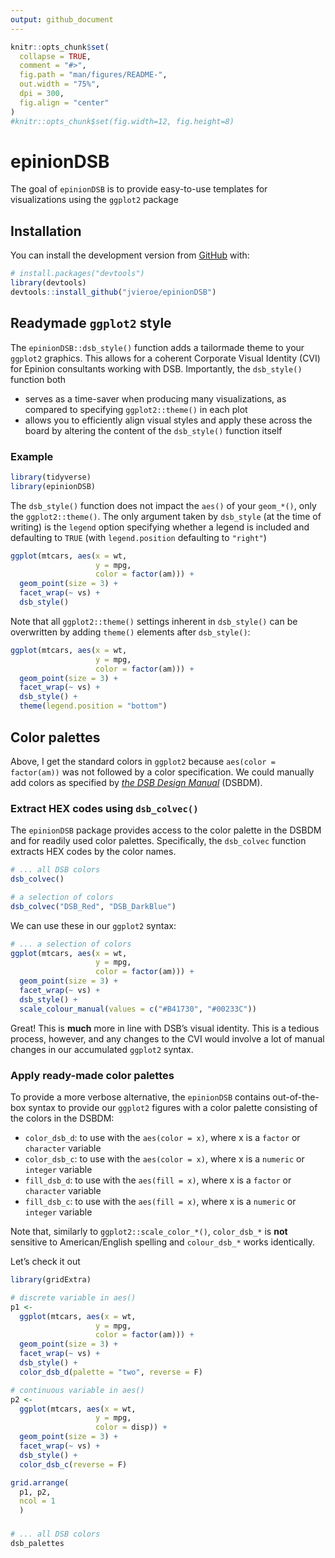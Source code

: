 ```yaml
---
output: github_document
---
```


<!-- README.md is generated from README.Rmd. Please edit that file -->

```r
knitr::opts_chunk$set(
  collapse = TRUE,
  comment = "#>",
  fig.path = "man/figures/README-",
  out.width = "75%",
  dpi = 300,
  fig.align = "center"
)
#knitr::opts_chunk$set(fig.width=12, fig.height=8) 
```

# epinionDSB

<!-- badges: start -->
<!-- badges: end -->

The goal of ```epinionDSB``` is to provide easy-to-use templates for visualizations using the ```ggplot2``` package


## Installation

You can install the development version from [GitHub](https://github.com/) with:

``` r
# install.packages("devtools")
library(devtools)
devtools::install_github("jvieroe/epinionDSB")
```
## Readymade ```ggplot2``` style

The ```epinionDSB::dsb_style()``` function adds a tailormade theme to your ```ggplot2``` graphics. This allows for a coherent Corporate Visual Identity (CVI) for Epinion consultants working with DSB. Importantly, the ```dsb_style()``` function both

* serves as a time-saver when producing many visualizations, as compared to specifying ```ggplot2::theme()``` in each plot
* allows you to efficiently align visual styles and apply these across the board by altering the content of the ```dsb_style()``` function itself

### Example
```r
library(tidyverse)
library(epinionDSB)
```

The ```dsb_style()``` function does not impact the ```aes()``` of your ```geom_*()```, only the ```ggplot2::theme()```. The only argument taken by ```dsb_style``` (at the time of writing) is the ```legend``` option specifying whether a legend is included and defaulting to ```TRUE``` (with ```legend.position``` defaulting to ```"right"```)


```r
ggplot(mtcars, aes(x = wt,
                   y = mpg,
                   color = factor(am))) +
  geom_point(size = 3) +
  facet_wrap(~ vs) +
  dsb_style()

```



Note that all ```ggplot2::theme()``` settings inherent in ```dsb_style()``` can be overwritten by adding ```theme()``` elements after ```dsb_style()```:

```r
ggplot(mtcars, aes(x = wt,
                   y = mpg,
                   color = factor(am))) +
  geom_point(size = 3) +
  facet_wrap(~ vs) +
  dsb_style() +
  theme(legend.position = "bottom")

```


<!-- You'll still need to render `README.Rmd` regularly, to keep `README.md` up-to-date. `devtools::build_readme()` is handy for this. You could also use GitHub Actions to re-render `README.Rmd` every time you push. An example workflow can be found here: <https://github.com/r-lib/actions/tree/master/examples>. -->


<!-- In that case, don't forget to commit and push the resulting figure files, so they display on GitHub and CRAN. -->


## Color palettes

Above, I get the standard colors in ```ggplot2``` because ```aes(color = factor(am))``` was not followed by a color specification. We could manually add colors as specified by *[the DSB Design Manual](https://github.com/jvieroe/epinionDSB/blob/main/data/DSB_graf-farver.pdf)* (DSBDM). 

### Extract HEX codes using ```dsb_colvec()```
The ```epinionDSB``` package provides access to the color palette in the DSBDM and for readily used color palettes. Specifically, the ```dsb_colvec``` function extracts HEX codes by the color names.

```r
# ... all DSB colors
dsb_colvec()

# a selection of colors
dsb_colvec("DSB_Red", "DSB_DarkBlue")
```

We can use these in our ```ggplot2``` syntax:

```r
# ... a selection of colors
ggplot(mtcars, aes(x = wt,
                   y = mpg,
                   color = factor(am))) +
  geom_point(size = 3) +
  facet_wrap(~ vs) +
  dsb_style() +
  scale_colour_manual(values = c("#B41730", "#00233C"))
```

Great! This is **much** more in line with DSB's visual identity. This is a tedious process, however, and any changes to the CVI would involve a lot of manual changes in our accumulated ```ggplot2``` syntax.

### Apply ready-made color palettes

To provide a more verbose alternative, the ```epinionDSB``` contains out-of-the-box syntax to provide our ```ggplot2``` figures with a color palette consisting of the colors in the DSBDM:

* ```color_dsb_d```: to use with the ```aes(color = x)```, where x is a ```factor``` or ```character``` variable
* ```color_dsb_c```: to use with the ```aes(color = x)```, where x is a ```numeric``` or ```integer``` variable
* ```fill_dsb_d```: to use with the ```aes(fill = x)```, where x is a ```factor``` or ```character``` variable
* ```fill_dsb_c```: to use with the ```aes(fill = x)```, where x is a ```numeric``` or ```integer``` variable

Note that, similarly to ```ggplot2::scale_color_*()```, ```color_dsb_*``` is **not** sensitive to American/English spelling and ```colour_dsb_*``` works identically. 

Let's check it out

```r
library(gridExtra)

# discrete variable in aes()
p1 <-
  ggplot(mtcars, aes(x = wt,
                   y = mpg,
                   color = factor(am))) +
  geom_point(size = 3) +
  facet_wrap(~ vs) +
  dsb_style() +
  color_dsb_d(palette = "two", reverse = F)

# continuous variable in aes()
p2 <-
  ggplot(mtcars, aes(x = wt,
                   y = mpg,
                   color = disp)) +
  geom_point(size = 3) +
  facet_wrap(~ vs) +
  dsb_style() +
  color_dsb_c(reverse = F)

grid.arrange(
  p1, p2,
  ncol = 1
  )
```




###

```r
# ... all DSB colors
dsb_palettes
```


